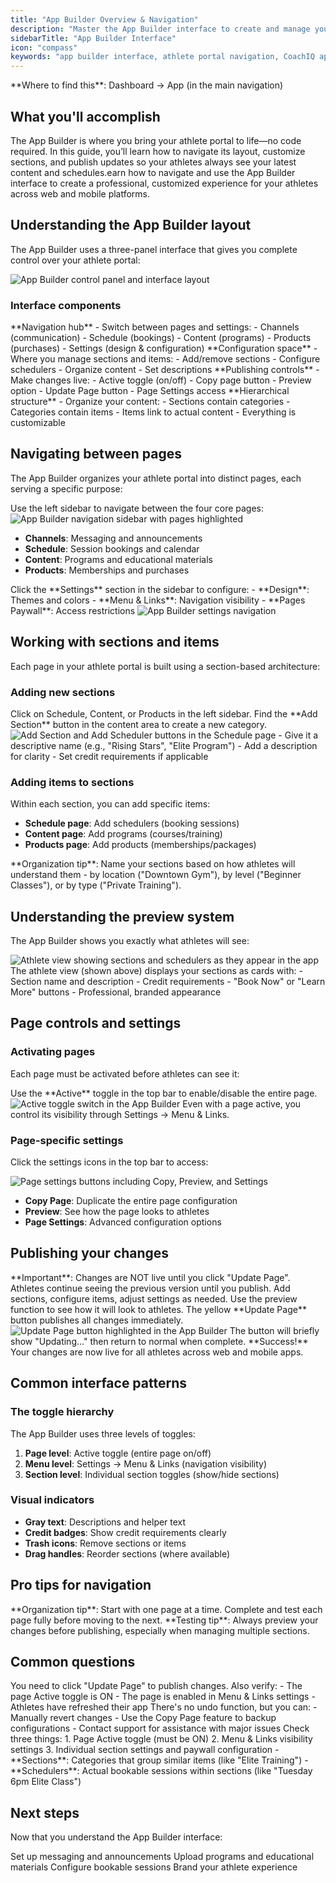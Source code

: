 ```yaml
---
title: "App Builder Overview & Navigation"
description: "Master the App Builder interface to create and manage your athlete portal. Learn how to navigate sections, configure pages, and publish changes."
sidebarTitle: "App Builder Interface"
icon: "compass"
keywords: "app builder interface, athlete portal navigation, CoachIQ app management, section management, page configuration"
---
```


<Info>
**Where to find this**: Dashboard → App (in the main navigation)
</Info>

## What you'll accomplish

The App Builder is where you bring your athlete portal to life—no code required. In this guide, you’ll learn how to navigate its layout, customize sections, and publish updates so your athletes always see your latest content and schedules.earn how to navigate and use the App Builder interface to create a professional, customized experience for your athletes across web and mobile platforms.

## Understanding the App Builder layout

The App Builder uses a three-panel interface that gives you complete control over your athlete portal:

<Frame caption="The App Builder interface showing the control panel, content area, and top action bar">
<img src="/images/Athleteportalcoachessidecontrolpanel.png" alt="App Builder control panel and interface layout" />
</Frame>

### Interface components

<CardGroup cols={2}>
<Card title="Left Sidebar (Control Panel)" icon="sidebar">
  **Navigation hub** - Switch between pages and settings:
  - Channels (communication)
  - Schedule (bookings)
  - Content (programs)
  - Products (purchases)
  - Settings (design & configuration)
</Card>

<Card title="Center Content Area" icon="layout">
  **Configuration space** - Where you manage sections and items:
  - Add/remove sections
  - Configure schedulers
  - Organize content
  - Set descriptions
</Card>

<Card title="Top Action Bar" icon="toggle-on">
  **Publishing controls** - Make changes live:
  - Active toggle (on/off)
  - Copy page button
  - Preview option
  - Update Page button
  - Page Settings access
</Card>

<Card title="Section Management" icon="layers">
  **Hierarchical structure** - Organize your content:
  - Sections contain categories
  - Categories contain items
  - Items link to actual content
  - Everything is customizable
</Card>
</CardGroup>

## Navigating between pages

The App Builder organizes your athlete portal into distinct pages, each serving a specific purpose:

<Steps>
<Step title="Access the main pages">
Use the left sidebar to navigate between the four core pages:

<Frame caption="The App Builder's main navigation showing all available pages">
<img src="/images/Athleteportalcoachessidecontrolpanel.png" alt="App Builder navigation sidebar with pages highlighted" />
</Frame>

- **Channels**: Messaging and announcements
- **Schedule**: Session bookings and calendar
- **Content**: Programs and educational materials  
- **Products**: Memberships and purchases
</Step>

<Step title="Access Settings">
Click the **Settings** section in the sidebar to configure:
- **Design**: Themes and colors
- **Menu & Links**: Navigation visibility
- **Pages Paywall**: Access restrictions

<Frame caption="Settings section in the App Builder sidebar">
<img src="/images/athleteportalcoachesside.png" alt="App Builder settings navigation" />
</Frame>
</Step>
</Steps>

## Working with sections and items

Each page in your athlete portal is built using a section-based architecture:

### Adding new sections

<Steps>
<Step title="Navigate to your desired page">
Click on Schedule, Content, or Products in the left sidebar.
</Step>

<Step title="Click 'Add Section'">
Find the **Add Section** button in the content area to create a new category.

<Frame caption="Adding sections and schedulers to organize your content">
<img src="/images/addingschedulerandsections.png" alt="Add Section and Add Scheduler buttons in the Schedule page" />
</Frame>
</Step>

<Step title="Configure your section">
- Give it a descriptive name (e.g., "Rising Stars", "Elite Program")
- Add a description for clarity
- Set credit requirements if applicable
</Step>
</Steps>

### Adding items to sections

Within each section, you can add specific items:

- **Schedule page**: Add schedulers (booking sessions)
- **Content page**: Add programs (courses/training)
- **Products page**: Add products (memberships/packages)

<Tip>
**Organization tip**: Name your sections based on how athletes will understand them - by location ("Downtown Gym"), by level ("Beginner Classes"), or by type ("Private Training").
</Tip>

## Understanding the preview system

The App Builder shows you exactly what athletes will see:

<Frame caption="Compare what coaches configure (left) vs what athletes see (right)">
<img src="/images/athleteviewsectionsandschedulers.png" alt="Athlete view showing sections and schedulers as they appear in the app" />
</Frame>

<Note>
The athlete view (shown above) displays your sections as cards with:
- Section name and description
- Credit requirements
- "Book Now" or "Learn More" buttons
- Professional, branded appearance
</Note>

## Page controls and settings

### Activating pages

Each page must be activated before athletes can see it:

<Steps>
<Step title="Toggle the Active switch">
Use the **Active** toggle in the top bar to enable/disable the entire page.

<Frame caption="The Active toggle controls whether athletes can see this page">
<img src="/images/setpageasactiveathleteportal.png" alt="Active toggle switch in the App Builder" />
</Frame>
</Step>

<Step title="Configure visibility in Menu & Links">
Even with a page active, you control its visibility through Settings → Menu & Links.
</Step>
</Steps>

### Page-specific settings

Click the settings icons in the top bar to access:

<Frame caption="Page settings options for additional configuration">
<img src="/images/athleteportalpagesettings.png" alt="Page settings buttons including Copy, Preview, and Settings" />
</Frame>

- **Copy Page**: Duplicate the entire page configuration
- **Preview**: See how the page looks to athletes
- **Page Settings**: Advanced configuration options

## Publishing your changes

<Warning>
**Important**: Changes are NOT live until you click "Update Page". Athletes continue seeing the previous version until you publish.
</Warning>

<Steps>
<Step title="Make your desired changes">
Add sections, configure items, adjust settings as needed.
</Step>

<Step title="Review your changes">
Use the preview function to see how it will look to athletes.
</Step>

<Step title="Click 'Update Page'">
The yellow **Update Page** button publishes all changes immediately.

<Frame caption="The Update Page button makes your changes live">
<img src="/images/updateathleteportal.png" alt="Update Page button highlighted in the App Builder" />
</Frame>
</Step>

<Step title="Verify the update">
The button will briefly show "Updating..." then return to normal when complete.

<Check>
**Success!** Your changes are now live for all athletes across web and mobile apps.
</Check>
</Step>
</Steps>

## Common interface patterns

### The toggle hierarchy

The App Builder uses three levels of toggles:

1. **Page level**: Active toggle (entire page on/off)
2. **Menu level**: Settings → Menu & Links (navigation visibility)
3. **Section level**: Individual section toggles (show/hide sections)

### Visual indicators

- **Gray text**: Descriptions and helper text
- **Credit badges**: Show credit requirements clearly
- **Trash icons**: Remove sections or items
- **Drag handles**: Reorder sections (where available)

## Pro tips for navigation

<Tip>
**Organization tip**: Start with one page at a time. Complete and test each page fully before moving to the next.
</Tip>

<Tip>
**Testing tip**: Always preview your changes before publishing, especially when managing multiple sections.
</Tip>

## Common questions

<AccordionGroup>
<Accordion title="Why can't athletes see my changes?">
You need to click "Update Page" to publish changes. Also verify:
- The page Active toggle is ON
- The page is enabled in Menu & Links settings
- Athletes have refreshed their app
</Accordion>

<Accordion title="Can I undo changes after updating?">
There's no undo function, but you can:
- Manually revert changes
- Use the Copy Page feature to backup configurations
- Contact support for assistance with major issues
</Accordion>

<Accordion title="How do I know which sections athletes can see?">
Check three things:
1. Page Active toggle (must be ON)
2. Menu & Links visibility settings
3. Individual section settings and paywall configuration
</Accordion>

<Accordion title="What's the difference between sections and schedulers?">
- **Sections**: Categories that group similar items (like "Elite Training")
- **Schedulers**: Actual bookable sessions within sections (like "Tuesday 6pm Elite Class")
</Accordion>
</AccordionGroup>

## Next steps

Now that you understand the App Builder interface:

<CardGroup cols={2}>
<Card title="Configure Channels" icon="messages" href="/athlete-portal/channels">
Set up messaging and announcements
</Card>

<Card title="Add Content" icon="book" href="/athlete-portal/content">
Upload programs and educational materials
</Card>

<Card title="Set Up Schedule" icon="calendar" href="/athlete-portal/schedule">
Configure bookable sessions
</Card>

<Card title="Customize Design" icon="palette" href="/athlete-portal/design">
Brand your athlete experience
</Card>
</CardGroup>
